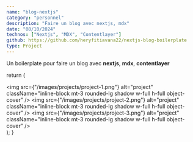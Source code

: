 ```yaml
---
name: "blog-nextjs"
category: "personnel"
description: "Faire un blog avec nextjs, mdx"
date: "08/10/2024"
technos: ["Nextjs", "MDX", "Contentlayer"]
github: https://github.com/heryfitiavana22/nextjs-blog-boilerplate
type: Project
---
```


Un boilerplate pour faire un blog avec **nextjs**, **mdx**, **contentlayer**


  return (
    <div className="mt-12 lg:columns-2 columns-1 gap-3">
      <img
        src={"/images/projects/project-1.png"}
        alt="project"
        className="inline-block mt-3 rounded-lg shadow w-full h-full object-cover"
      />
      <img
        src={"/images/projects/project-2.png"}
        alt="project"
        className="inline-block mt-3 rounded-lg shadow w-full h-full object-cover"
      />
      <img
        src={"/images/projects/project-3.png"}
        alt="project"
        className="inline-block mt-3 rounded-lg shadow w-full h-full object-cover"
      />
    </div>
  );
}

<Components />
